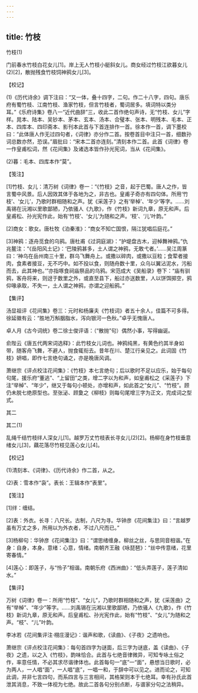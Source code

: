 ```yaml
---
---
---
```

title: 竹枝
---



竹枝(1)


门前春水竹枝白花女儿[1]。岸上无人竹枝小艇斜女儿。商女经过竹枝江欲暮女儿(2)[2]，散抛残食竹枝饲神鸦女儿[3]。





【校记】


(1)《历代诗余》调下注曰：“又一体，叠十四字，二句。作二十八字，四句。唐乐府有蜀竹枝、江南竹枝、渔家竹枝，但言竹枝者，蜀词居多。填词特以类分耳。”《乐府诗集》卷八一“近代曲辞”三，收此二首作绝句声诗，无“竹枝、女儿”字样。晁本、陆本、吴钞本、茅本、玄本、汤本、合璧本、张本、明残本、毛本、正本、四库本、四印斋本、影刊本此首与下首连排作一首。徐本作一首，调下墨校曰：“此体唐人作无过四句者，《词律》亦分作二首。按卷首目中注只一首，细数孙词总数亦然，恐误。”眉批曰：“宋本二首亦连刻。”清刻本作二首。此首《词律》卷一作皇甫松词，然《花间集》及诸选本皆作孙光宪词，当从《花间集》。

(2)暮：毛本、四库本作“莫”。





【笺注】


[1]竹枝、女儿：清万树《词律》卷一：“《竹枝》之音，起于巴蜀。唐人之作，皆言蜀中风景。后人因效其体于各地为之，非古也。皇甫子奇亦有四句体。所用‘竹枝’、‘女儿’，乃歌时群相随和之声。犹《采莲子》之有‘举棹’、‘年少’等字。……刘禹锡在沅湘以里歌鄙陋，乃依骚人《九歌》，作《竹枝》新词九章，原无和声。后皇甫松、孙光宪作此，始有‘竹枝’、‘女儿’为随和之声。‘枝’、‘儿’叶韵。”

[2]商女：歌女。唐杜牧《泊秦淮》：“商女不知亡国恨，隔江犹唱后庭花。”

[3]神鸦：逐舟觅食的乌鸦。唐杜甫《过洞庭湖》：“护堤盘古木，迎棹舞神鸦。”仇兆鳌注：“《岳阳风土记》：‘巴陵鸦甚多，土人谓之神鸦，无敢弋者。’……吴江周篆曰：‘神乌在岳州南三十里，群乌飞舞舟上。或撒以碎肉，或撒以豆粒；食荤者接肉，食素者接豆，无不巧中。如不投以食，则随舟数十里，众乌以翼沾泥水，污船而去，此其神也。’”亦指啄食祠庙祭品的乌鸦。宋范成大《吴船录》卷下：“庙有驯鸦，客舟将来，则迓于数里之外，或直至县下，船过亦送数里，人以饼饵掷空，鸦仰喙承取，不失一，土人谓之神鸦，亦谓之迎船鸦。”





【集评】


汤显祖评《花间集》卷三：元时和杨廉夫《竹枝词》者五十余人，佳篇不可多得。徐延徽有云：“胜地万斛胭脂水，泻向银河一色秋。”卓乎无愧唐人。

卓人月《古今词统》卷二徐士俊评语：（“散抛”句）偶然小事，写得幽诞。

俞陛云《唐五代两宋词选释》：此竹枝女儿词也。神鸦纯黑，有黄色约其半身如带，随客舟飞舞，不避人，抛食辄衔去。昔年在川、楚江行亲见之。此词固《竹枝》妍唱，即作七言绝句诵之，亦是晚唐风调。

萧继宗《评点校注花间集》：《竹枝》本七言绝句；后以歌时不足以应乐，始于每句句尾，援乐府“董逃”、“上留田”之类，增二字以为和声，如皇甫松之《采莲子》下注“举棹”、“年少”，继又于每句小顿处，亦增和声，如此首之“女儿”、“竹枝”。顾仍未脱七绝原型也。至张泌、顾夐之《柳枝》则每句尾增三字为正文，完成词之型式。





其二

其二(1)


乱绳千结竹枝绊人深女儿[1]。越罗万丈竹枝表长寻女儿(2)[2]。杨柳在身竹枝垂意绪女儿[3]，藕花落尽竹枝见莲心女儿[4]。





【校记】


(1)清刻本、《词律》、《历代诗余》作二首，从之。

(2)表：雪本作“袅”。表长：王辑本作“表里”。





【笺注】


[1]绊：缠结。

[2]表：外衣。长寻：八尺长。古制，八尺为寻。华钟彦《花间集注》曰：“言越罗虽有万丈之多，所用以为外衣者，不过八尺而已。”

[3]杨柳句：华钟彦《花间集注》曰：“谓思绪缠身。柳丝之丝，与思同音相谐。”在身：自身，本身。意绪：心意，情绪。南朝齐王融《咏琵琶》：“丝中传意绪，花里寄春情。”

[4]莲心：即莲子，与“怜子”相谐。南朝乐府《西洲曲》：“低头弄莲子，莲子清如水。”





【集评】


万树《词律》卷一：所用“竹枝”、“女儿”，乃歌时群相随和之声，犹《采莲曲》之有“举棹”、“年少”等字。……刘禹锡在沅湘以里歌鄙陋，乃依骚人《九歌》，作《竹枝》新词九章，原无和声。后皇甫松、孙光宪作此，始有“竹枝”、“女儿”为随和之声。“枝”、“儿”叶韵。

李冰若《花间集评注·栩庄漫记》：谐声和歌，《读曲》、《子夜》之遗响也。

萧继宗《评点校注花间集》：每句首四字为谜面，后三字为谜底，盖《读曲》、《子夜》之遗，以之入《竹枝》，韵味恰合。此首与七绝音律微异，可知专咏土俗之作，率意任情，不必其求尽谐律体也。此首每句一“底”一“面”，悬想当日歌时，必为两人，一人唱“面”，一人唱“底”，一唱一和，于辞中可以见之。进而论之，可知此调，并非七言四句，而系四言与三言相间，其格架则本于七绝耳。幸有孙氏此首泄其消息，不致一体视为七绝。故此二首各句分别点断，与谱家分句之法稍异。